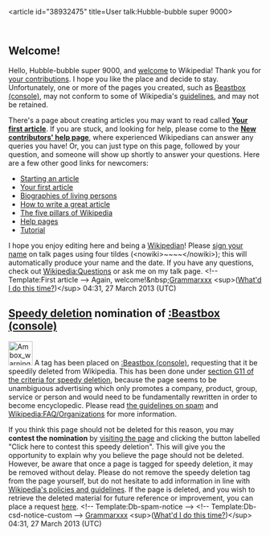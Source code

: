 <article id="38932475" title=User talk:Hubble-bubble super 9000>
	<talkpage id="38932475" title="User talk:Hubble-bubble super 9000">

== Welcome! ==

Hello, Hubble-bubble super 9000, and [[Wikipedia:Welcome, newcomers|welcome]] to Wikipedia! Thank you for [[Special:Contributions/Hubble-bubble super 9000|your contributions]]. I hope you like the place and decide to stay. Unfortunately, one or more of the pages you created, such as [[Beastbox (console)]], may not conform to some of Wikipedia's [[Wikipedia:List of policies|guidelines]], and may not be retained. 

There's a page about creating articles you may want to read called '''[[Wikipedia:Your first article|Your first article]]'''. If you are stuck, and looking for help, please come to the '''[[Wikipedia:New contributors' help page|New contributors' help page]]''', where experienced Wikipedians can answer any queries you have! Or, you can just type '''{{t|helpme}}''' on this page, followed by your question, and someone will show up shortly to answer your questions. Here are a few other good links for newcomers:
* [[Wikipedia:Starting an article|Starting an article]]
* [[Wikipedia:Your first article|Your first article]]
* [[Wikipedia:Biographies of living persons|Biographies of living persons]]
* [[Wikipedia:How to write a great article|How to write a great article]]
* [[Wikipedia:Five pillars|The five pillars of Wikipedia]]
* [[Help:Contents|Help pages]]
* [[Wikipedia:Tutorial|Tutorial]]
I hope you enjoy editing here and being a [[Wikipedia:Wikipedians|Wikipedian]]! Please [[Wikipedia:Signatures|sign your name]] on talk pages using four tildes (&lt;nowiki&gt;~~~~&lt;/nowiki&gt;); this will automatically produce your name and the date. If you have any questions, check out [[Wikipedia:Questions]] or ask me on my talk page. &lt;!-- Template:First article --&gt; Again, welcome!&amp;nbsp;[[User:Grammarxxx|Grammarxxx]] &lt;sup&gt;([[User talk:Grammarxxx|What'd I do this time?]])&lt;/sup&gt; 04:31, 27 March 2013 (UTC)

==[[Wikipedia:Criteria for speedy deletion|Speedy deletion]] nomination of [[:Beastbox (console)]]==
[[Image:Ambox warning pn.svg|48px|left|alt=|link=]]
{{Quote box|quote=&lt;p&gt;If this is the first article that you have created, you may want to read [[WP:Your first article|the guide to writing your first article]].&lt;/p&gt;&lt;p&gt;You may want to consider using the [[Wikipedia:Article wizard|Article Wizard]] to help you create articles.&lt;/p&gt;|width=20%|align=right}}
A tag has been placed on [[:Beastbox (console)]], requesting that it be speedily deleted from Wikipedia. This has been done under [[WP:CSD#G11|section G11 of the criteria for speedy deletion]], because the page seems to be unambiguous advertising which only promotes a company, product, group, service or person and would need to be fundamentally rewritten in order to become encyclopedic. Please read [[Wikipedia:Spam|the guidelines on spam]] and [[Wikipedia:FAQ/Organizations]] for more information. 

If you think this page should not be deleted for this reason, you may '''contest the nomination''' by [[:Beastbox (console)|visiting the page]] and clicking the button labelled &quot;Click here to contest this speedy deletion&quot;. This will give you the opportunity to explain why you believe the page should not be deleted. However, be aware that once a page is tagged for speedy deletion, it may be removed without delay. Please do not remove the speedy deletion tag from the page yourself, but do not hesitate to add information in line with [[Wikipedia:List of policies|Wikipedia's policies and guidelines]]. If the page is deleted, and you wish to retrieve the deleted material for future reference or improvement, you can place a request [[WP:RFUD|here]]. &lt;!-- Template:Db-spam-notice --&gt; &lt;!-- Template:Db-csd-notice-custom --&gt; [[User:Grammarxxx|Grammarxxx]] &lt;sup&gt;([[User talk:Grammarxxx|What'd I do this time?]])&lt;/sup&gt; 04:31, 27 March 2013 (UTC)
	</talkpage>
</article>